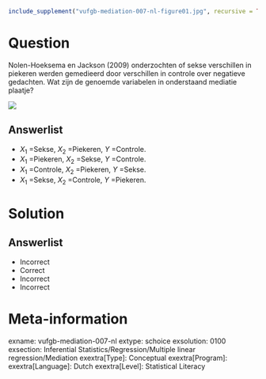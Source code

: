 ```r
include_supplement("vufgb-mediation-007-nl-figure01.jpg", recursive = TRUE)
```

Question
========
  
Nolen-Hoeksema en Jackson (2009) onderzochten of sekse verschillen in piekeren werden gemedieerd door verschillen in controle over negatieve gedachten. Wat zijn de genoemde variabelen in onderstaand mediatie plaatje?

![](vufgb-mediation-007-nl-figure01.jpg)
  
Answerlist
----------
* $X_{1}$ =Sekse, $X_{2}$ =Piekeren, $Y$ =Controle.
* $X_{1}$ =Piekeren, $X_{2}$ =Sekse, $Y$ =Controle.
* $X_{1}$ =Controle, $X_{2}$ =Piekeren, $Y$ =Sekse.
* $X_{1}$ =Sekse, $X_{2}$ =Controle, $Y$ =Piekeren.

Solution
========

Answerlist
----------
* Incorrect
* Correct
* Incorrect
* Incorrect

Meta-information
================
exname: vufgb-mediation-007-nl
extype: schoice
exsolution: 0100
exsection: Inferential Statistics/Regression/Multiple linear regression/Mediation
exextra[Type]: Conceptual
exextra[Program]: 
exextra[Language]: Dutch
exextra[Level]: Statistical Literacy

